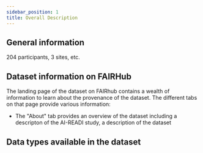 ```yaml
---
sidebar_position: 1
title: Overall Description
---
```


## General information
204 participants, 3 sites, etc.

## Dataset information on FAIRHub
The landing page of the dataset on FAIRhub contains a wealth of information to learn about the provenance of the dataset. The different tabs on that page provide various information:

- The "About" tab provides an overview of the dataset including a descripton of the AI-READI study, a description of the dataset

## Data types available in the dataset



<PageFeedback />


